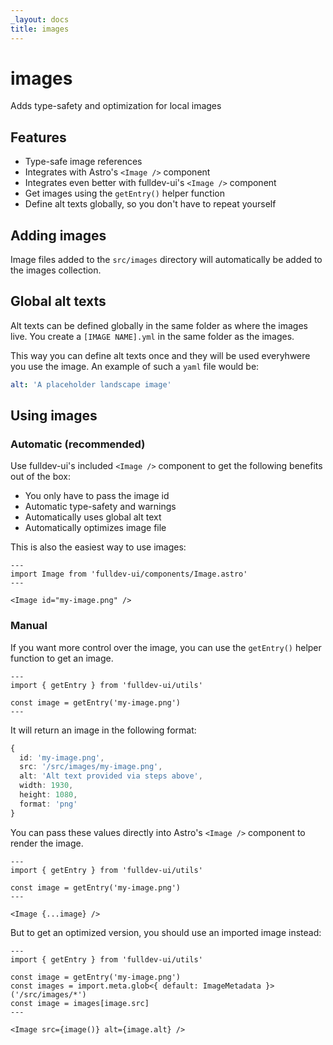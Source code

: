 ```yaml
---
_layout: docs
title: images
---
```


# images

Adds type-safety and optimization for local images

## Features

- Type-safe image references
- Integrates with Astro's `<Image />` component
- Integrates even better with fulldev-ui's `<Image />` component
- Get images using the `getEntry()` helper function
- Define alt texts globally, so you don't have to repeat yourself

## Adding images

Image files added to the `src/images` directory will automatically be added to the images collection.

## Global alt texts

Alt texts can be defined globally in the same folder as where the images live. You create a `[IMAGE NAME].yml` in the same folder as the images.

This way you can define alt texts once and they will be used everyhwere you use the image. An example of such a `yaml` file would be:

```yaml
alt: 'A placeholder landscape image'
```

## Using images

### Automatic (recommended)

Use fulldev-ui's included `<Image />` component to get the following benefits out of the box:

- You only have to pass the image id
- Automatic type-safety and warnings
- Automatically uses global alt text
- Automatically optimizes image file

This is also the easiest way to use images:

```astro
---
import Image from 'fulldev-ui/components/Image.astro'
---

<Image id="my-image.png" />
```

### Manual

If you want more control over the image, you can use the `getEntry()` helper function to get an image.

```astro
---
import { getEntry } from 'fulldev-ui/utils'

const image = getEntry('my-image.png')
---
```

It will return an image in the following format:

```ts
{
  id: 'my-image.png',
  src: '/src/images/my-image.png',
  alt: 'Alt text provided via steps above',
  width: 1930,
  height: 1080,
  format: 'png'
}
```

You can pass these values directly into Astro's `<Image />` component to render the image.

```astro
---
import { getEntry } from 'fulldev-ui/utils'

const image = getEntry('my-image.png')
---

<Image {...image} />
```

But to get an optimized version, you should use an imported image instead:

```astro
---
import { getEntry } from 'fulldev-ui/utils'

const image = getEntry('my-image.png')
const images = import.meta.glob<{ default: ImageMetadata }>('/src/images/*')
const image = images[image.src]
---

<Image src={image()} alt={image.alt} />
```
